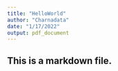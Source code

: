 ```yaml
---
title: "HelloWorld"
author: "Charnadata"
date: "1/17/2022"
output: pdf_document
---
```





## This is a markdown file. 



